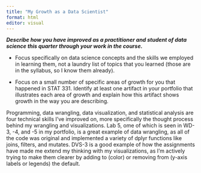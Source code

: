```yaml
---
title: "My Growth as a Data Scientist"
format: html
editor: visual
---
```


***Describe how you have improved as a practitioner and student of data science this quarter through your work in the course.***

-   Focus specifically on data science concepts and the skills we employed in learning them, not a laundry list of topics that you learned (those are in the syllabus, so I know them already).

-   Focus on a small number of specific areas of growth for you that happened in STAT 331. Identify at least one artifact in your portfolio that illustrates each area of growth and explain how this artifact shows growth in the way you are describing.

Programming, data wrangling, data visualization, and statistical analysis are four technical skills I've improved on, more specifically the thought process behind my wrangling and visualizations. Lab 5, ome of which is seen in WD-3, -4, and -5 in my portfolio, is a great example of data wrangling, as all of the code was original and implemented a variety of dplyr functions like joins, filters, and mutates. DVS-3 is a good example of how the assignments have made me extend my thinking with my visualizations, as I'm actively trying to make them clearer by adding to (color) or removing from (y-axis labels or legends) the default.
